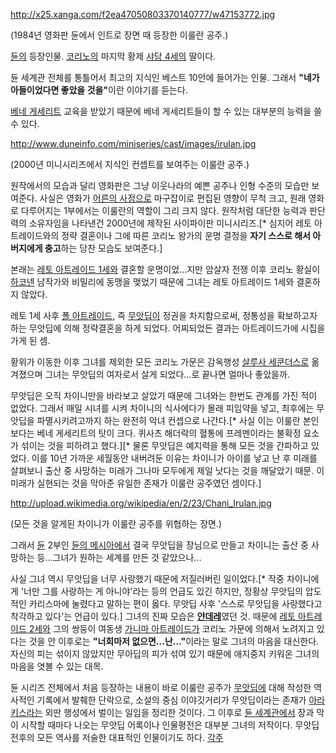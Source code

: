 http://x25.xanga.com/f2ea47050803370140777/w47153772.jpg

(1984년 영화판 듄에서 인트로 장면 때 등장한 이룰란 공주.)

[[듄]]의 등장인물. [[코리노]]의 마지막 황제 [[샤담 4세]]의 딸이다.

듄 세계관 전체를 통틀어서 최고의 지식인 베스트 10안에 들어가는 인물. 그래서 '''"네가 아들이었다면 좋았을 것을"'''이란 이야기를 듣는다.

[[베네 게세리트]] 교육을 받았기 때문에 베네 게세리트들이 할 수 있는 대부분의 능력을 쓸 수 있다.

http://www.duneinfo.com/miniseries/cast/images/irulan.jpg

(2000년 미니시리즈에서 지식인 컨셉트를 보여주는 이룰란 공주.) 

원작에서의 모습과 달리 영화판은 그냥 이웃나라의 예쁜 공주나 인형 수준의 모습만 보여준다. 사실은 영화가 [[어른의 사정]]으로 마구잡이로 편집된 영향이 무척 크고, 원래 영화로 다루어지는 1부에서는 이룰란의 역할이 그리 크지 않다. 원작처럼 대단한 능력과 판단력의 소유자임을 나타낸건 2000년에 제작된 사이파이판 미니시리즈.[* 심지어 레토 아트레이드와의 정략 결혼이나 그에 따른 코리노 왕가의 운명 결정을 '''자기 스스로 해서 아버지에게 충고'''하는 당찬 모습도 보여준다.]

본래는 [[레토 아트레이드 1세]]와 결혼할 운명이었...지만 암살자 전쟁 이후 코리노 황실이 [[하코넨]] 남작가와 비밀리에 동맹을 맺었기 때문에 그녀는 레토 아트레이드 1세와 결혼하지 않았다.

레토 1세 사후 [[폴 아트레이드]], 즉 [[무앗딥]]이 정권을 차지함으로써, 정통성을 확보하고자 하는 무앗딥에 의해 정략결혼을 하게 되었다. 어찌되었든 결과는 아트레이드가에 시집을 가게 된 셈.

황위가 이동한 이후 그녀를 제외한 모든 코리노 가문은 감옥행성 [[살루사 세쿤더스]]로 옮겨졌으며 그녀는 무앗딥의 여자로서 살게 되었다...로 끝나면 얼마나 좋았을까.

무앗딥은 오직 차이니만을 바라보고 살았기 때문에 그녀와는 한번도 관계를 가진 적이 없었다. 그래서 매일 시녀를 시켜 차이니의 식사에다가 몰래 피임약을 넣고, 최후에는 무앗딥을 파멸시키려고까지 하는 완전히 악녀 컨셉으로 나간다.[* 사실 이는 이룰란 본인보다는 베네 게세리트의 탓이 크다. 퀴사츠 해더락의 혈통에 프레멘이라는 불확정 요소가 섞이는 것을 피하려고 했다.][* 물론 무앗딥은 예지력을 통해 모든 것을 간파하고 있었다. 이를 10년 가까운 세월동안 내버려둔 이유는 차이니가 아이를 낳고 난 후 미래를 살펴보니 출산 중 사망하는 미래가 그나마 모두에게 제일 낫다는 것을 깨달았기 때문. 이 미래가 실현되는 것을 막아준 유일한 존재가 이룰란 공주였던 셈이다.]

http://upload.wikimedia.org/wikipedia/en/2/23/Chani_Irulan.jpg

(모든 것을 알게된 차이니가 이룰란 공주를 위협하는 장면.)

그래서 [[듄]] 2부인 [[듄의 메시아]]에서 결국 무앗딥을 장님으로 만들고 차이니는 출산 중 사망하는 등...그녀가 원하는 세계를 만든 것 같았으나...

사실 그녀 역시 무앗딥을 너무 사랑했기 때문에 저질러버린 일이었다.[* 작중 차이니에게 '너만 그를 사랑하는 게 아니야'라는 등의 언급도 있긴 하지만, 정황상 무앗딥의 압도적인 카리스마에 눌렸다고 말하는 편이 옳다. 무앗딥 사후 '스스로 무앗딥을 사랑했다고 착각하고 있다'는 언급이 있다.] 그녀의 진짜 모습은 '''[[얀데레]]'''였던 것. 때문에 [[레토 아트레이드 2세]]와 그의 쌍둥이 여동생 [[가니마 아트레이드]]가 코리노 가문에 의해서 노려지고 있다는 것을 안 이후로는 '''"너희마저 없으면...난..."'''이라는 말로 그녀의 마음을 대신한다. 자신의 피는 섞이지 않았지만 무아딥의 피가 섞여 있기 때문에 애지중지 키워온 그녀의 마음을 엿볼 수 있는 대목.

듄 시리즈 전체에서 처음 등장하는 내용이 바로 이룰란 공주가 [[무앗딥]]에 대해 작성한 역사적인 기록에서 발췌한 단락으로, 소설의 중심 이야깃거리가 무앗딥이라는 존재가 [[아라키스]]라는 외딴 행성에서 벌이는 일임을 정리한 것이다. 그 이후로 [[듄 세계관]]에서 장과 막이 시작할 때마다 나오는 무앗딥 어록이나 인물평전은 대부분 그녀의 저작이다. 무앗딥 전후의 모든 역사를 저술한 대표적인 인물이기도 하다.
[[각주]]

